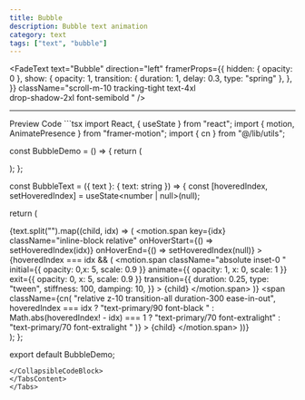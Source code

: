 ```yaml
---
title: Bubble
description: Bubble text animation 
category: text
tags: ["text", "bubble"]
---
```


<FadeText
  text="Bubble"
  direction="left"
  framerProps={{
    hidden: { opacity: 0 },
    show: {
      opacity: 1,
      transition: { duration: 1, delay: 0.3, type: "spring" },
    },
  }}
  className="scroll-m-10  tracking-tight
        text-4xl  
        drop-shadow-2xl font-semibold  "
/>

---

<Tabs defaultValue="preview" className="my-6">
<TabsList>
<TabsTrigger value="preview">Preview</TabsTrigger>
<TabsTrigger value="code">Code</TabsTrigger>
</TabsList>
<TabsContent value="preview">
<ComponentPreview path="bubble" category="text" usingCN usingFramer />
</TabsContent>
<TabsContent value="code">
<CollapsibleCodeBlock>
```tsx 
import React, { useState } from "react";
import { motion, AnimatePresence } from "framer-motion";
import { cn } from "@/lib/utils";

const BubbleDemo = () => {
  return (
    <div className="p-10">
      <BubbleText text="Bubble Text (hover)" />
    </div>
  );
};

const BubbleText = ({ text }: { text: string }) => {
  const [hoveredIndex, setHoveredIndex] = useState<number | null>(null);

  return (
    <div className="text-center text-5xl custom-underline pb-3 tracking-wider">
      {text.split("").map((child, idx) => (
        <motion.span
          key={idx}
          className="inline-block relative"
          onHoverStart={() => setHoveredIndex(idx)}
          onHoverEnd={() => setHoveredIndex(null)}
        >
          <AnimatePresence>
            {hoveredIndex === idx && (
              <motion.span
                className="absolute inset-0 "
                initial={{ opacity: 0,x: 5, scale: 0.9 }}
                animate={{ opacity: 1, x: 0, scale: 1 }}
                exit={{ opacity: 0, x: 5, scale: 0.9 }}
                transition={{
                  duration: 0.25,
                  type: "tween",
                  stiffness: 100,
                  damping: 10,
                }}
              >
                {child}
              </motion.span>
            )}
          </AnimatePresence>
          <span
            className={cn(
              "relative z-10 transition-all duration-300 ease-in-out",
              hoveredIndex === idx
                ? "text-primary/90 font-black "
                : Math.abs(hoveredIndex! - idx) === 1
                ? "text-primary/70 font-extralight"
                : "text-primary/70 font-extralight "
            )}
          >
            {child}
          </span>
        </motion.span>
      ))}
    </div>
  );
};

export default BubbleDemo;

```
</CollapsibleCodeBlock>
</TabsContent>
</Tabs>
